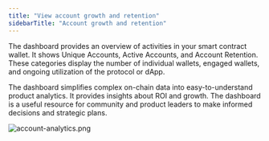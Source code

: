 ```yaml
---
title: "View account growth and retention"
sidebarTitle: "Account growth and retention"
---
```


The dashboard provides an overview of activities in your smart contract wallet. It shows Unique Accounts, Active Accounts, and Account Retention. These categories display the number of individual wallets, engaged wallets, and ongoing utilization of the protocol or dApp. 

The dashboard simplifies complex on-chain data into easy-to-understand product analytics. It provides insights about ROI and growth. The dashboard is a useful resource for community and product leaders to make informed decisions and strategic plans.

![account-analytics.png](https://station-images.nyc3.digitaloceanspaces.com/194c3355-d293-4af8-8541-d489bcff661c.png)
